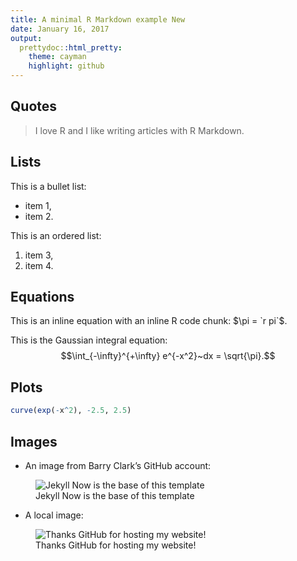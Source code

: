 ```yaml
---
title: A minimal R Markdown example New
date: January 16, 2017
output: 
  prettydoc::html_pretty:
    theme: cayman
    highlight: github
---
```


## Quotes

> I love R and I like writing articles with R Markdown.

## Lists

This is a bullet list:

- item 1,
- item 2.

This is an ordered list:

1. item 3,
2. item 4.

## Equations

This is an inline equation with an inline R code chunk: $\pi = `r pi`$.

This is the Gaussian integral equation: $$\int_{-\infty}^{+\infty} e^{-x^2}~dx = \sqrt{\pi}.$$

## Plots

```r
curve(exp(-x^2), -2.5, 2.5)
```

## Images

- An image from Barry Clark's GitHub account:

![Jekyll Now is the base of this template](https://raw.githubusercontent.com/barryclark/jekyll-now/master/images/jekyll-logo.png)

- A local image:

![Thanks GitHub for hosting my website!](../images/github-pages.jpg)

